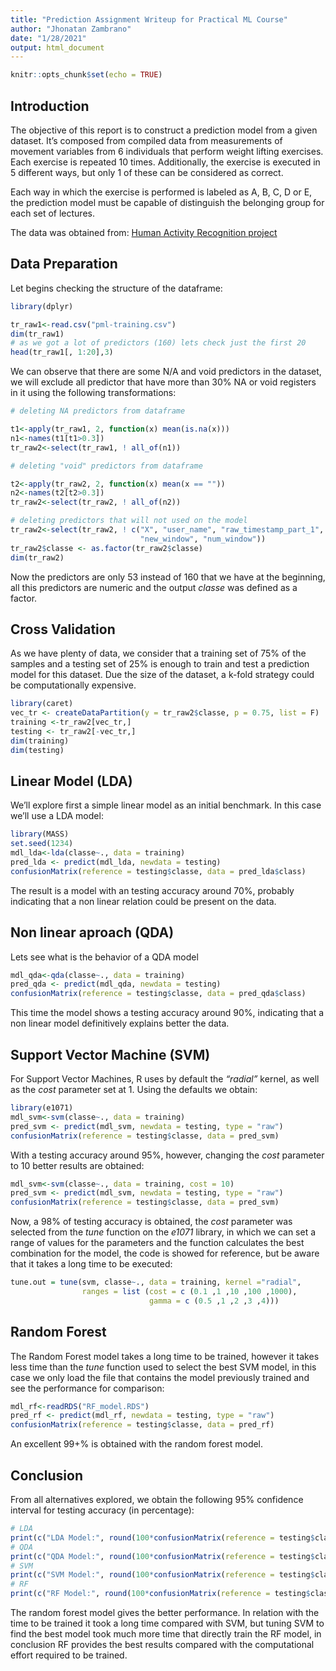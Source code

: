 ```yaml
---
title: "Prediction Assignment Writeup for Practical ML Course"
author: "Jhonatan Zambrano"
date: "1/28/2021"
output: html_document
---
```


```r
knitr::opts_chunk$set(echo = TRUE)
```


## Introduction

The objective of this report is to construct a prediction model from a given dataset. It's composed from compiled data from measurements of movement variables from 6 individuals that perform weight lifting exercises. Each exercise is repeated 10 times. Additionally, the exercise is executed in 5 different ways, but only 1 of these can be considered as correct.

Each way in which the exercise is performed is labeled as A, B, C, D or E, the prediction model must be capable of distinguish the belonging group for each set of lectures.

The data was obtained from: [Human Activity Recognition project](http://web.archive.org/web/20161224072740/http:/groupware.les.inf.puc-rio.br/har)

## Data Preparation

Let begins checking the structure of the dataframe:

```r
library(dplyr)
```

```r
tr_raw1<-read.csv("pml-training.csv")
dim(tr_raw1)
# as we got a lot of predictors (160) lets check just the first 20
head(tr_raw1[, 1:20],3)
```

We can observe that there are some N/A and void predictors in the dataset, we will exclude all predictor that have more than 30% NA or void registers in it using the following transformations:

```r
# deleting NA predictors from dataframe

t1<-apply(tr_raw1, 2, function(x) mean(is.na(x)))
n1<-names(t1[t1>0.3])
tr_raw2<-select(tr_raw1, ! all_of(n1))

# deleting "void" predictors from dataframe

t2<-apply(tr_raw2, 2, function(x) mean(x == ""))
n2<-names(t2[t2>0.3])
tr_raw2<-select(tr_raw2, ! all_of(n2))

# deleting predictors that will not used on the model
tr_raw2<-select(tr_raw2, ! c("X", "user_name", "raw_timestamp_part_1", "raw_timestamp_part_2", "cvtd_timestamp", 
                             "new_window", "num_window"))
tr_raw2$classe <- as.factor(tr_raw2$classe)
dim(tr_raw2)
```

Now the predictors are only 53 instead of 160 that we have at the beginning, all this predictors are numeric and the output *classe* was defined as a factor.

## Cross Validation

As we have plenty of data, we consider that a training set of 75% of the samples and a testing set of 25% is enough to train and test a prediction model for this dataset. Due the size of the dataset, a k-fold strategy could be computationally expensive.

```r
library(caret)
vec_tr <- createDataPartition(y = tr_raw2$classe, p = 0.75, list = F)
training <-tr_raw2[vec_tr,]
testing <- tr_raw2[-vec_tr,]
dim(training)
dim(testing)
```


## Linear Model (LDA)

We'll explore first a simple linear model as an initial benchmark. In this case we'll use a LDA model:

```r
library(MASS)
set.seed(1234)
mdl_lda<-lda(classe~., data = training)
pred_lda <- predict(mdl_lda, newdata = testing)
confusionMatrix(reference = testing$classe, data = pred_lda$class)
```

The result is a model with an testing accuracy around 70%, probably indicating that a non linear relation could be present on the data.

## Non linear aproach (QDA)

Lets see what is the behavior of a QDA model

```r
mdl_qda<-qda(classe~., data = training)
pred_qda <- predict(mdl_qda, newdata = testing)
confusionMatrix(reference = testing$classe, data = pred_qda$class)
```

This time the model shows a testing accuracy around 90%, indicating that a non linear model definitively explains better the data.

## Support Vector Machine (SVM)

For Support Vector Machines, R uses by default the *"radial"* kernel, as well as the *cost* parameter set at 1. Using the defaults we obtain:

```r
library(e1071)
mdl_svm<-svm(classe~., data = training)
pred_svm <- predict(mdl_svm, newdata = testing, type = "raw")
confusionMatrix(reference = testing$classe, data = pred_svm)
```

With a testing accuracy around 95%, however, changing the *cost* parameter to 10 better results are obtained:

```r
mdl_svm<-svm(classe~., data = training, cost = 10)
pred_svm <- predict(mdl_svm, newdata = testing, type = "raw")
confusionMatrix(reference = testing$classe, data = pred_svm)
```

Now, a 98% of testing accuracy is obtained, the *cost* parameter was selected from the *tune* function on the *e1071* library, in which we can set a range of values for the parameters and the function calculates the best combination for the model, the code is showed for reference, but be aware that it takes a long time to be executed:

```r
tune.out = tune(svm, classe~., data = training, kernel ="radial", 
                ranges = list (cost = c (0.1 ,1 ,10 ,100 ,1000), 
                               gamma = c (0.5 ,1 ,2 ,3 ,4)))
```

## Random Forest

The Random Forest model takes a long time to be trained, however it takes less time than the *tune* function used to select the best SVM model, in this case we only load the file that contains the model previously trained and see the performance for comparison:

```r
mdl_rf<-readRDS("RF_model.RDS")
pred_rf <- predict(mdl_rf, newdata = testing, type = "raw")
confusionMatrix(reference = testing$classe, data = pred_rf)
```

An excellent 99+% is obtained with the random forest model.

## Conclusion

From all alternatives explored, we obtain the following 95% confidence interval for testing accuracy (in percentage):

```r
# LDA
print(c("LDA Model:", round(100*confusionMatrix(reference = testing$classe, data = pred_lda$class)$overall[3:4], 2)), quote = FALSE)
# QDA
print(c("QDA Model:", round(100*confusionMatrix(reference = testing$classe, data = pred_qda$class)$overall[3:4], 2)), quote = FALSE)
# SVM
print(c("SVM Model:", round(100*confusionMatrix(reference = testing$classe, data = pred_svm)$overall[3:4], 2)), quote = FALSE)
# RF
print(c("RF Model:", round(100*confusionMatrix(reference = testing$classe, data = pred_rf)$overall[3:4], 2)), quote = FALSE)
```

The random forest model gives the better performance. In relation with the time to be trained it took a long time compared with SVM, but tuning SVM to find the best model took much more time that directly train the RF model, in conclusion RF provides the best results compared with the computational effort required to be trained.